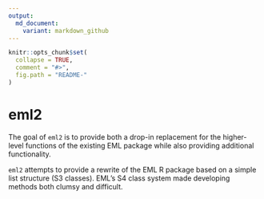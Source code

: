```yaml
---
output:
  md_document:
    variant: markdown_github
---
```


<!-- README.md is generated from README.Rmd. Please edit that file -->

```r
knitr::opts_chunk$set(
  collapse = TRUE,
  comment = "#>",
  fig.path = "README-"
)
```

# eml2


The goal of `eml2` is to provide both a drop-in replacement for the higher-level functions of the existing EML package while also providing additional functionality.  

`eml2` attempts to provide a rewrite of the EML R package based on a simple list structure (S3 classes).  EML's S4 class system made developing methods both clumsy and difficult. 

